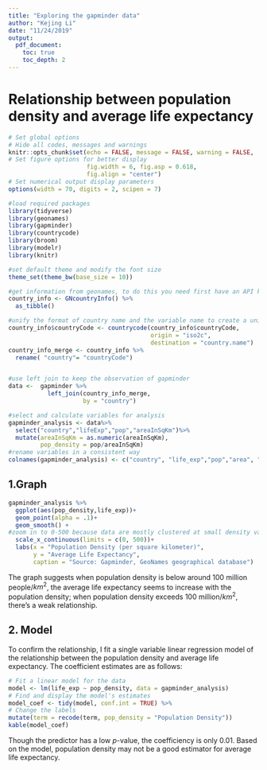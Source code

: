 ```yaml
---
title: "Exploring the gapminder data"
author: "Kejing Li"
date: "11/24/2019"
output:
  pdf_document:
    toc: true
    toc_depth: 2
---
```

# Relationship between population density and average life expectancy 
```r
# Set global options
# Hide all codes, messages and warnings
knitr::opts_chunk$set(echo = FALSE, message = FALSE, warning = FALSE,
# Set figure options for better display                      
                      fig.width = 6, fig.asp = 0.618,
                      fig.align = "center") 
# Set numerical output display parameters
options(width = 70, digits = 2, scipen = 7)

#load required packages
library(tidyverse)
library(geonames)
library(gapminder)
library(countrycode)
library(broom)
library(modelr)
library(knitr)

#set default theme and modify the font size
theme_set(theme_bw(base_size = 10))
```

```r
#get information from geonames, to do this you need first have an API key(here, an valid account name) in Rprofile 
country_info <- GNcountryInfo() %>%
  as_tibble()

#unify the format of country name and the variable name to create a unique key for merging 
country_info$countryCode <- countrycode(country_info$countryCode,
                                        origin = "iso2c", 
                                        destination = "country.name")
country_info_merge <- country_info %>%
  rename( "country"= "countryCode")


#use left join to keep the observation of gapminder 
data <-  gapminder %>%
           left_join(country_info_merge, 
                     by = "country") 

#select and calculate variables for analysis
gapminder_analysis <- data%>%
  select("country","lifeExp","pop","areaInSqKm")%>%
  mutate(areaInSqKm = as.numeric(areaInSqKm),
         pop_density = pop/areaInSqKm)
#rename variables in a consistent way
colnames(gapminder_analysis) <- c("country", "life_exp","pop","area", "pop_density")
```

## 1.Graph 

```r
gapminder_analysis %>%
  ggplot(aes(pop_density,life_exp))+
  geom_point(alpha = .1)+
  geom_smooth() +
#zoom in to 0-500 because data are mostly clustered at small density values
  scale_x_continuous(limits = c(0, 500))+
  labs(x = "Population Density (per square kilometer)",
       y = "Average Life Expectancy",
       caption = "Source: Gapminder, GeoNames geographical database")
```
The graph suggests when population density is below around 100 million people/$km^2$, the average life expectancy seems to increase with the population density; when population density exceeds 100 million/$km^2$, there’s a weak relationship. 

## 2. Model 
To confirm the relationship, I fit a single variable linear regression model of the relationship between the population density and average life expectancy. The coefficient estimates are as follows:

```r
# Fit a linear model for the data
model <- lm(life_exp ~ pop_density, data = gapminder_analysis)
# Find and display the model's estimates
model_coef <- tidy(model, conf.int = TRUE) %>%
# Change the labels
mutate(term = recode(term, pop_density = "Population Density"))
kable(model_coef)
```


Though the predictor has a low *p*-value, the coefficiency is only 0.01. Based on the model, population density may not be a good estimator for average life expectancy. 